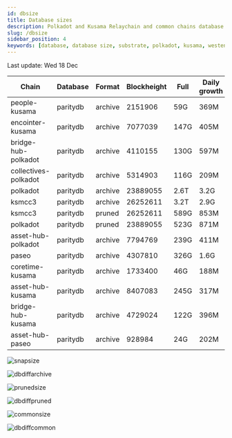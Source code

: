 ```yaml
---
id: dbsize
title: Database sizes
description: Polkadot and Kusama Relaychain and common chains database sizes
slug: /dbsize
sidebar_position: 4
keywords: [database, database size, substrate, polkadot, kusama, westend]
---
```



Last update: Wed 18 Dec

| Chain    | Database   | Format | Blockheight | Full         | Daily growth |
| ------------------------| ----------- | -------- | ------- | ---------- | ----- | 
| people-kusama | paritydb | archive | 2151906 | 59G | 369M |
| encointer-kusama | paritydb | archive | 7077039 | 147G | 405M |
| bridge-hub-polkadot | paritydb | archive | 4110155 | 130G | 597M |
| collectives-polkadot | paritydb | archive | 5314903 | 116G | 209M |
| polkadot | paritydb | archive | 23889055 | 2.6T | 3.2G |
| ksmcc3 | paritydb | archive | 26252611 | 3.2T | 2.9G |
| ksmcc3 | paritydb | pruned | 26252611 | 589G | 853M |
| polkadot | paritydb | pruned | 23889055 | 523G | 871M |
| asset-hub-polkadot | paritydb | archive | 7794769 | 239G | 411M |
| paseo | paritydb | archive | 4307810 | 326G | 1.6G |
| coretime-kusama | paritydb | archive | 1733400 | 46G | 188M |
| asset-hub-kusama | paritydb | archive | 8407083 | 245G | 317M |
| bridge-hub-kusama | paritydb | archive | 4729024 | 122G | 396M |
| asset-hub-paseo | paritydb | archive | 928984 | 24G | 202M |

![snapsize](/img/archivesize.png)

![dbdiffarchive](/img/dbdiffrelay.png)

![prunedsize](/img/prunedsize.png)

![dbdiffpruned](/img/dbdiffpruned.png)

![commonsize](/img/commonsize.png)

![dbdiffcommon](/img/dbdiffcommon.png)
